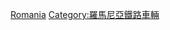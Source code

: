 {{Commonscat|Diesel locomotives of Romania}}

[[Category:柴油機車|Romania]]
[[Category:羅馬尼亞鐵路車輛|Category:羅馬尼亞鐵路車輛]]